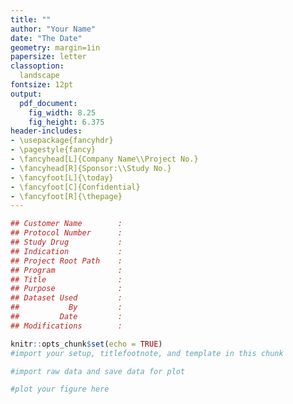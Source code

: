 ```yaml
---
title: ""
author: "Your Name"
date: "The Date"
geometry: margin=1in
papersize: letter
classoption:
  landscape
fontsize: 12pt
output:
  pdf_document:
    fig_width: 8.25
    fig_height: 6.375
header-includes:
- \usepackage{fancyhdr}
- \pagestyle{fancy}
- \fancyhead[L]{Company Name\\Project No.}
- \fancyhead[R]{Sponsor:\\Study No.}
- \fancyfoot[L]{\today}
- \fancyfoot[C]{Confidential}
- \fancyfoot[R]{\thepage}
---
```


```r
## Customer Name        :
## Protocol Number      :
## Study Drug           :
## Indication           :
## Project Root Path    :
## Program              :
## Title                :
## Purpose              :
## Dataset Used         :
##           By         :
##         Date         :
## Modifications        :
```



```r
knitr::opts_chunk$set(echo = TRUE)
#import your setup, titlefootnote, and template in this chunk

```


```r
#import raw data and save data for plot

```

```r
#plot your figure here

```

